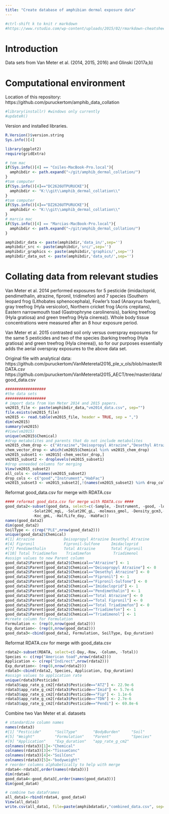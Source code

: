 ```yaml
---
title: "Create database of amphibian dermal exposure data"
---
```


```r
#ctrl-shift k to knit r markdown
#https://www.rstudio.com/wp-content/uploads/2015/02/rmarkdown-cheatsheet.pdf
```

Introduction
========================================================
Data sets from Van Meter et al. (2014, 2015, 2016) and Glinski (2017a,b)

Computational environment
========================================================
Location of this repository: 
https://github.com/puruckertom/amphib_data_collation

```r
#library(installr) #windows only currently
#updateR()
```
Version and installed libraries.
```r
R.Version()$version.string
Sys.info()[4]
```

```r
library(ggplot2)
require(gridExtra)

# tom mac
if(Sys.info()[4] == "Coiles-MacBook-Pro.local"){
  amphibdir <- path.expand("~/git/amphib_dermal_collation/")
}
#tom computer
if(Sys.info()[4]=="DC2626UTPURUCKE"){
  amphibdir <- "K:\\git\\amphib_dermal_collation\\"
}
#tom computer
if(Sys.info()[4]=="DZ2626UTPURUCKE"){
  amphibdir <- "K:\\git\\amphib_dermal_collation\\"
}
# marcia mac
if(Sys.info()[4] == "Marcias-MacBook-Pro.local"){
  amphibdir <- path.expand("~/git/amphib_dermal_collation/")
}

amphibdir_data <- paste(amphibdir,'data_in/',sep='')
amphibdir_src <- paste(amphibdir,'src/',sep='')
amphibdir_graphics <- paste(amphibdir,'graphics/',sep='')
amphibdir_data_out <- paste(amphibdir,'data_out/',sep='')
```

Collating data from relevant studies
========================================================
Van Meter et al. 2014 performed exposures for 5 pesticide (imidacloprid, pendimethalin, atrazine, fipronil, tridimefon) and 7 species (Southern leopard frog (Lithobates sphenocephala), Fowler's toad (Anaxyrus fowleri), gray treefrog (Hyla versicolor), Northern cricket frog (Acris crepitans), Eastern narrowmouth toad (Gastrophryne carolinensis), barking treefrog (Hyla gratiosa) and green treefrog (Hyla cinerea)). Whole body tissue concentrations were measured after an 8 hour exposure period.

Van Meter et al. 2015 contrasted soil only versus overspray exposures for the same 5 pesticides and two of the species (barking treefrog (Hyla gratiosa) and green treefrog (Hyla cinerea)), so for our purposes essentially adds the aerial overspray exposures to the above data set.

Original file with analytical data: 
https://github.com/puruckertom/VanMeteretal2016_ple_v_ols/blob/master/RDATA.csv
https://github.com/puruckertom/VanMeteretal2015_AECT/tree/master/data/good_data.csv

```r
##################
#the data sets
##################
# import data from Van Meter 2014 and 2015 papers.
vm2015_file <- paste(amphibdir_data,"vm2014_data.csv", sep="")
file.exists(vm2015_file)
vm2015 <- read.table(vm2015_file, header = TRUE, sep = ",")
dim(vm2015)
summary(vm2015)
#View(vm2015)
unique(vm2015$Chemical)
#drop metabolites and parents that do not include metabolites
vm2015_chem_drop <- c("Atrazine","Deisopropyl Atrazine","Desethyl Atrazine","Fipronil","Fipronil-Sulfone","Triadimefon","Triadimenol")
chem_vector_drop <- which(vm2015$Chemical %in% vm2015_chem_drop)
vm2015_subset1 <- vm2015[-chem_vector_drop,]
vm2015_subset2 <- droplevels(vm2015_subset1)
#drop unneeded columns for merging
View(vm2015_subset2)
all_cols <- colnames(vm2015_subset2)
drop_cols <- c("good","Instrument","HabFac")
vm2015_subset3 <- vm2015_subset2[,!(names(vm2015_subset2) %in% drop_cols)]
```

Reformat good_data.csv for merge with RDATA.csv
```r


#### reformat good_data.csv for merge with RDATA.csv #### 
good_data2<-subset(good_data, select=c(-Sample, -Instrument, -good, -logKow, -BCF, -initialweight, 
            -Solat20C_mgL, -Solat20C_gL, -molmass_gmol, -Density_gcm3,-AppFactor, -SA_cm2, -VapPrs_mPa,
            -Koc_gmL, -HalfLife_day, -HabFac)) 
names(good_data2)
dim(good_data2)
SoilType <- c(rep("PLE",nrow(good_data2)))
unique(good_data2$Chemical)
#[1] Atrazine             Deisopropyl Atrazine Desethyl Atrazine   
#[4] Fipronil             Fipronil-Sulfone     Imidacloprid        
#[7] Pendimethalin        Total Atrazine       Total Fipronil      
#[10] Total Triadimefon    Triadimefon          Triadimenol      
#assign values to new Parent column
good_data2$Parent[good_data2$Chemical=="Atrazine"] <- 1
good_data2$Parent[good_data2$Chemical=="Deisopropyl Atrazine"] <- 0
good_data2$Parent[good_data2$Chemical=="Desethyl Atrazine"] <- 0
good_data2$Parent[good_data2$Chemical=="Fipronil"] <- 1
good_data2$Parent[good_data2$Chemical=="Fipronil-Sulfone"] <- 0
good_data2$Parent[good_data2$Chemical=="Imidacloprid"] <- 1
good_data2$Parent[good_data2$Chemical=="Pendimethalin"] <- 1
good_data2$Parent[good_data2$Chemical=="Total Atrazine"] <- 0
good_data2$Parent[good_data2$Chemical=="Total Fipronil"] <- 0
good_data2$Parent[good_data2$Chemical=="Total Triadimefon"] <- 0
good_data2$Parent[good_data2$Chemical=="Triadimefon"] <- 1
good_data2$Parent[good_data2$Chemical=="Triadimenol"] <- 1
#create column for Formulation
Formulation <- (rep(0,nrow(good_data2)))
Exp_duration<- (rep(8,nrow(good_data2)))
good_data3<-cbind(good_data2, Formulation, SoilType, Exp_duration)

```

Reformat RDATA.csv for merge with good_data.csv
```r
rdata2<-subset(RDATA, select=c(-Day,-Row, -Column, -Total))
Species <- c(rep("American toad",nrow(rdata2)))
Application <- c(rep("Indirect",nrow(rdata2)))
Exp_duration<- (rep(8,nrow(rdata2)))
rdata3<-cbind(rdata2, Species, Application, Exp_duration)
#assign values to application rate
unique(rdata3$Pesticide)
rdata3$app_rate_g_cm2[rdata3$Pesticide=="ATZ"] <- 22.9e-6
rdata3$app_rate_g_cm2[rdata3$Pesticide=="Imid"] <- 5.7e-6
rdata3$app_rate_g_cm2[rdata3$Pesticide=="Fip"] <- 1.1e-6
rdata3$app_rate_g_cm2[rdata3$Pesticide=="TDN"] <- 2.7e-6
rdata3$app_rate_g_cm2[rdata3$Pesticide=="Pendi"] <- 69.8e-6
```

Combine two Van Meter et al. datasets
```r
# standardize column names
names(rdata3)
#[1] "Pesticide"      "SoilType"       "BodyBurden"     "Soil"          
#[5] "Weight"         "Formulation"    "Parent"         "Species"       
#[9] "Application"    "Exp_duration"   "app_rate_g_cm2"
colnames(rdata3)[1]<-"Chemical"
colnames(rdata3)[3]<-"TissueConc"
colnames(rdata3)[4]<-"SoilConc"
colnames(rdata3)[5]<-"bodyweight"
# reorder columns alphabetically to help with merge
rdata4<-rdata3[,order(names(rdata3))]
dim(rdata4)
good_data4<-good_data3[,order(names(good_data3))]
dim(good_data4)

# combine two dataframes
all_data1<-rbind(rdata4, good_data4)
View(all_data1)
write.csv(all_data1, file=paste(amphibdatadir,"combined_data.csv", sep=""))
```